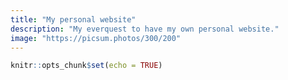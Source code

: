 ```yaml
---
title: "My personal website"
description: "My everquest to have my own personal website."
image: "https://picsum.photos/300/200"
---
```


```r
knitr::opts_chunk$set(echo = TRUE)
```

